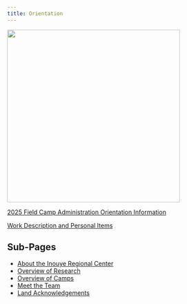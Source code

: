 ```yaml
---
title: Orientation
---
```

![](images/sealturtle.jpg){fig-align="center, height=400}

[2025  Field Camp Administration Orientation Information](https://docs.google.com/document/d/1Bpp3mNXCnenzvv5QP-cC7FCl6j9XCGtmd-cwbHcs7Qk/edit?usp=sharing){.external target="_blank"}


[Work Description and Personal Items](https://docs.google.com/document/d/1erMyXFjss5YYpeR4hi5D8_bPJoCjgndxFZOyxBdbgKA/edit?usp=sharing){.external target="_blank"}

## Sub-Pages

-   [About the Inouye Regional Center](https://pifsc-protected-species-division.github.io/PMNM-ARCamps-Manual/content/About_the_IRC.html)
-   [Overview of Research](https://pifsc-protected-species-division.github.io/PMNM-ARCamps-Manual/content/OverviewofResearch.html)
-   [Overview of Camps](https://pifsc-protected-species-division.github.io/PMNM-ARCamps-Manual/content/OverviewofCamps.html)
-   [Meet the Team](https://pifsc-protected-species-division.github.io/PMNM-ARCamps-Manual/content/MeettheTeam.html)
-   [Land Acknowledgements](https://pifsc-protected-species-division.github.io/PMNM-ARCamps-Manual/content/LandAcknowledgements.html)

